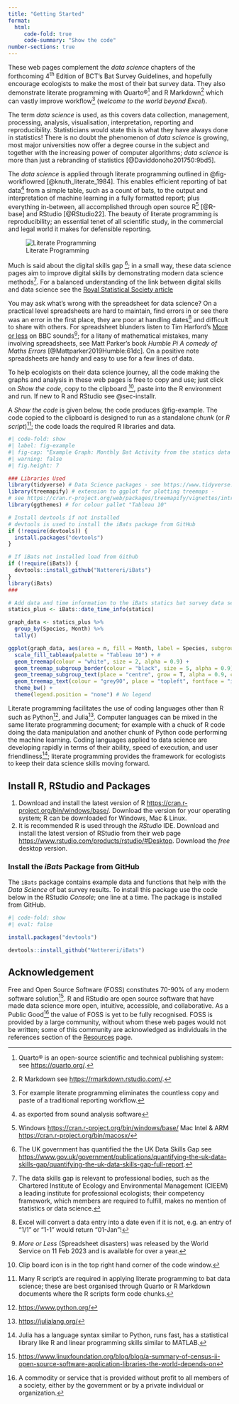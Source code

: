 ```yaml
---
title: "Getting Started"
format: 
  html:
     code-fold: true
     code-summary: "Show the code"
number-sections: true
---
```


These web pages complement the *data science* chapters of the forthcoming 4^th^ Edition of BCT's Bat Survey Guidelines, and hopefully encourage ecologists to make the most of their bat survey data. They also demonstrate literate programming with Quarto®[^1] and R Markdown[^13] which can vastly improve workflow[^23] (*welcome to the world beyond Excel*).

The term _data science_ is used, as this covers data collection, management, processing, analysis, visualisation, interpretation, reporting and reproducibility. Statisticians would state this is what they have always done in statistics! There is no doubt the phenomenon of _data science_ is growing, most major universities now offer a degree course in the subject and together with the increasing power of computer algorithms; _data science_ is more than just a rebranding of statistics [@Daviddonoho201750:9bd5].

The _data science_ is applied through literate programming outlined in @fig-workflowred [@knuth_literate_1984]. This enables efficient reporting of bat data[^8] from a simple table, such as a count of bats, to the output and interpretation of machine learning in a fully formatted report; plus everything in-between, all accomplished through open source R[^9] [@R-base] and RStudio [@RStudio22]. The beauty of literate programming is reproducibility; an essential tenet of all scientific study, in the commercial and legal world it makes for defensible reporting.

![Literate Programming](Images/workflowRed.png){#fig-workflowred}

Much is said about the digital skills gap [^20]; in a small way, these data science pages aim to improve digital skills by demonstrating modern data science methods[^21]. For a balanced understanding of the link between digital skills and data science see the [Royal Statistical Society article](https://realworlddatascience.net/news-and-views/editors-blog/posts/2023/02/14/digital-skills.html)

You may ask what's wrong with the spreadsheet for data science? On a practical level spreadsheets are hard to maintain, find errors in or see there was an error in the first place, they are poor at handling dates[^22] and difficult to share with others.  For spreadsheet blunders listen to Tim Harford's [More or less](https://www.bbc.co.uk/sounds/play/w3ct3k5z) on BBC sounds[^24]; for a litany of mathematical mistakes, many involving spreadsheets, see Matt Parker's book _Humble Pi A comedy of Maths Errors_ [@Mattparker2019Humble:61dc]. On a positive note spreadsheets are handy and easy to use for a few lines of data.

To help ecologists on their data science journey, all the code making the graphs and analysis in these web pages is free to copy and use;  just click on  _Show the code_, copy to the clipboard [^2], paste into the R environment and run. If new to R and RStudio see @sec-installr. 

A _Show the code_ is given below, the code produces @fig-example.  The code copied to the clipboard is designed to run as a standalone _chunk_ (or _R script_)[^11]; the code loads the required R libraries and data.



```r
#| code-fold: show
#| label: fig-example
#| fig-cap: "Example Graph: Monthly Bat Activity from the statics data set in the iBats Package"
#| warning: false
#| fig.height: 7

### Libraries Used
library(tidyverse) # Data Science packages - see https://www.tidyverse.org/
library(treemapify) # extension to ggplot for plotting treemaps -
# see https://cran.r-project.org/web/packages/treemapify/vignettes/introduction-to-treemapify.html
library(ggthemes) # for colour pallet "Tableau 10"

# Install devtools if not installed
# devtools is used to install the iBats package from GitHub
if (!require(devtools)) {
  install.packages("devtools")
}

# If iBats not installed load from Github
if (!require(iBats)) {
  devtools::install_github("Nattereri/iBats")
}
library(iBats)
###

# Add data and time information to the iBats statics bat survey data set using the iBats::date_time_info
statics_plus <- iBats::date_time_info(statics)

graph_data <- statics_plus %>%
  group_by(Species, Month) %>%
  tally()

ggplot(graph_data, aes(area = n, fill = Month, label = Species, subgroup = Month)) +
  scale_fill_tableau(palette = "Tableau 10") + #
  geom_treemap(colour = "white", size = 2, alpha = 0.9) +
  geom_treemap_subgroup_border(colour = "black", size = 5, alpha = 0.9) +
  geom_treemap_subgroup_text(place = "centre", grow = T, alpha = 0.9, colour = "grey20", min.size = 0) +
  geom_treemap_text(colour = "grey90", place = "topleft", fontface = "italic", reflow = T, min.size = 0, alpha = 0.9) +
  theme_bw() +
  theme(legend.position = "none") # No legend
```

Literate programming facilitates the use of coding languages other than R such as Python[^6], and Julia[^7]. Computer languages can be mixed in the same literate programming document; for example with a chuck of R code doing the data manipulation and another chunk of Python code performing the machine learning.  Coding languages applied to data science are developing rapidly in terms of their ability, speed of execution, and user friendliness[^5]; literate programming provides the framework for ecologists to keep their data science skills moving forward.



[^1]: Quarto® is an open-source scientific and technical publishing system: see <https://quarto.org/>.
[^13]: R Markdown see <https://rmarkdown.rstudio.com/>.
[^2]: Clip board icon is in the top right hand corner of the code window.

[^5]:  Julia has a language syntax similar to Python, runs fast, has a statistical library like R and linear programming skills similar to MATLAB.
[^6]: <https://www.python.org/>
[^7]: <https://julialang.org/>
[^8]:  as exported from sound analysis software
[^9]:  Windows <https://cran.r-project.org/bin/windows/base/> Mac Intel & ARM <https://cran.r-project.org/bin/macosx/>

[^11]: Many R script's are required in applying literate programming to bat data science; these are best organised through Quarto or R Markdown documents where the R scripts form code chunks.

[^20]: The UK government has quantified the the UK Data Skills Gap see <https://www.gov.uk/government/publications/quantifying-the-uk-data-skills-gap/quantifying-the-uk-data-skills-gap-full-report>.
[^21]: The data skills gap is relevant to professional bodies, such as the Chartered Institute of Ecology and Environmental Management (CIEEM) a leading institute for professional ecologists; their competency framework, which members are required to fulfill, makes no mention of statistics or data science.
[^22]: Excel will convert a data entry into a date even if it is not, e.g. an entry of "1/1" or "1-1" would return "01-Jan"!
[^23]: For example literate programming eliminates the countless copy and paste of a traditional reporting workflow.
[^24]: _More or Less_ (Spreadsheet disasters) was released by the World Service on 11 Feb 2023 and is available for over a year.

## Install R, RStudio and Packages {#sec-installr}

1.  Download and install the latest version of R <https://cran.r-project.org/bin/windows/base/>. Download the version for your operating system; R can be downloaded for Windows, Mac & Linux.\
2.  It is recommended R is used through the *RStudio* IDE. Download and install the latest version of RStudio from their web page <https://www.rstudio.com/products/rstudio/#Desktop>. Download the *free* desktop version.

### Install the *iBats* Package from GitHub

The `iBats` package contains example data and functions that help with the *Data Science* of bat survey results. To install this package use the code below in the RStudio _Console_; one line at a time. The package is installed from GitHub.


```r
#| code-fold: show
#| eval: false

install.packages("devtools")

devtools::install_github("Nattereri/iBats")


```

## Acknowledgement {.unnumbered}


Free and Open Source Software (FOSS) constitutes 70-90% of any modern software solution[^31]. R and RStudio are 
open source software that have made data science more open, intuitive, accessible, and collaborative. As a Public Good[^10] the value of FOSS is yet to be fully recognised. FOSS is provided by a large community, without whom these web pages would not be written; some of this community are acknowledged as individuals in the references section of the [Resources](https://bat-survey-reporting.netlify.app/resources.html) page.

[^10]: A commodity or service that is provided without profit to all members of a society, either by the government or by a private individual or organization.

[^31]: <https://www.linuxfoundation.org/blog/blog/a-summary-of-census-ii-open-source-software-application-libraries-the-world-depends-on>
